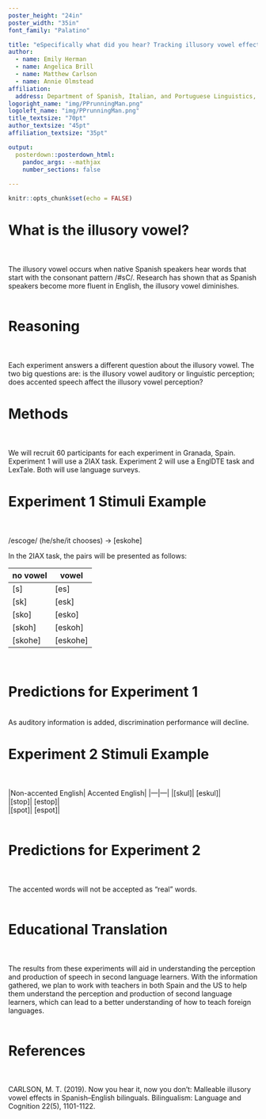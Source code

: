 ```yaml
---
poster_height: "24in"
poster_width: "35in" 
font_family: "Palatino" 

title: "eSpecifically what did you hear? Tracking illusory vowel effects in a first and second language"
author: 
  - name: Emily Herman
  - name: Angelica Brill
  - name: Matthew Carlson
  - name: Annie Olmstead
affiliation:
  address: Department of Spanish, Italian, and Portuguese Linguistics, Penn State
logoright_name: "img/PPrunningMan.png"
logoleft_name: "img/PPrunningMan.png"
title_textsize: "70pt"
author_textsize: "45pt"
affiliation_textsize: "35pt"

output: 
  posterdown::posterdown_html:
    pandoc_args: --mathjax 
    number_sections: false 
    
---
```


```r
knitr::opts_chunk$set(echo = FALSE)
```


#  What is the illusory vowel?  
<br/>  
The illusory vowel occurs when native Spanish speakers hear words that start with the consonant pattern /#sC/. Research has shown that as Spanish speakers become more fluent in English, the illusory vowel diminishes.  
<br/>    

# Reasoning 
<br/>  
Each experiment answers a different question about the illusory vowel. The two big questions are: is the illusory vowel auditory or linguistic perception; does accented speech affect the illusory vowel perception? 
<br/>

# Methods  
<br/>  
We will recruit 60 participants for each experiment in Granada, Spain. Experiment 1 will use a 2IAX task. Experiment 2 will use a EnglDTE task and LexTale. Both will use language surveys. 
<br/>  

# Experiment 1 Stimuli Example
<br/>  
/escoge/ (he/she/it chooses) -> [eskohe] 

In the 2IAX task, the pairs will be presented as follows: 

|no vowel| vowel|
|---|---|
|[s]   |  [es]| 
|[sk]   |  [esk]| 
|[sko]  |  [esko]| 
|[skoh] |  [eskoh]| 
|[skohe] |  [eskohe] | 
<br/>  

# Predictions for Experiment 1 
<br/>
As auditory information is added, discrimination performance will decline. 
<br/>  

# Experiment 2 Stimuli Example  
<br/>  
|Non-accented English| Accented English|
|---|---|
|[skul]|  [eskul]|    
|[stop]|  [estop]|    
|[spot]|  [espot]|    
<br/>  

# Predictions for Experiment 2  
<br/>   
The accented words will not be accepted as "real" words.  
<br/>  

# Educational Translation  
<br/>  
The results from these experiments will aid in understanding the perception and production of speech in second language learners. With the information gathered, we plan to work with teachers in both Spain and the US to help them understand the perception and production of second language learners, which can lead to a better understanding of how to teach foreign languages.  
<br/>  

# References 
<br/>  
CARLSON, M. T. (2019). Now you hear it, now you don't: Malleable illusory vowel effects in Spanish–English bilinguals. Bilingualism: Language and Cognition 22(5), 1101-1122. 
<br/>


